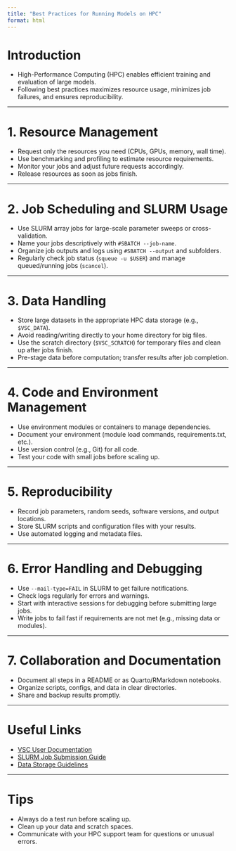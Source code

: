 ```yaml
---
title: "Best Practices for Running Models on HPC"
format: html
---
```


# Introduction

- High-Performance Computing (HPC) enables efficient training and evaluation of large models.
- Following best practices maximizes resource usage, minimizes job failures, and ensures reproducibility.

---

# 1. Resource Management

- Request only the resources you need (CPUs, GPUs, memory, wall time).
- Use benchmarking and profiling to estimate resource requirements.
- Monitor your jobs and adjust future requests accordingly.
- Release resources as soon as jobs finish.

---

# 2. Job Scheduling and SLURM Usage

- Use SLURM array jobs for large-scale parameter sweeps or cross-validation.
- Name your jobs descriptively with `#SBATCH --job-name`.
- Organize job outputs and logs using `#SBATCH --output` and subfolders.
- Regularly check job status (`squeue -u $USER`) and manage queued/running jobs (`scancel`).

---

# 3. Data Handling

- Store large datasets in the appropriate HPC data storage (e.g., `$VSC_DATA`).
- Avoid reading/writing directly to your home directory for big files.
- Use the scratch directory (`$VSC_SCRATCH`) for temporary files and clean up after jobs finish.
- Pre-stage data before computation; transfer results after job completion.

---

# 4. Code and Environment Management

- Use environment modules or containers to manage dependencies.
- Document your environment (module load commands, requirements.txt, etc.).
- Use version control (e.g., Git) for all code.
- Test your code with small jobs before scaling up.

---

# 5. Reproducibility

- Record job parameters, random seeds, software versions, and output locations.
- Store SLURM scripts and configuration files with your results.
- Use automated logging and metadata files.

---

# 6. Error Handling and Debugging

- Use `--mail-type=FAIL` in SLURM to get failure notifications.
- Check logs regularly for errors and warnings.
- Start with interactive sessions for debugging before submitting large jobs.
- Write jobs to fail fast if requirements are not met (e.g., missing data or modules).

---

# 7. Collaboration and Documentation

- Document all steps in a README or as Quarto/RMarkdown notebooks.
- Organize scripts, configs, and data in clear directories.
- Share and backup results promptly.

---

# Useful Links

- [VSC User Documentation](https://docs.vscentrum.be/)
- [SLURM Job Submission Guide](https://www.vscentrum.be/en/user-info/batch-jobs)
- [Data Storage Guidelines](https://www.vscentrum.be/en/user-info/files-and-data)

---

# Tips

- Always do a test run before scaling up.
- Clean up your data and scratch spaces.
- Communicate with your HPC support team for questions or unusual errors.

